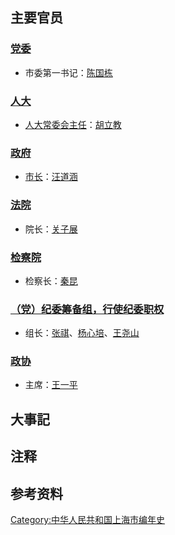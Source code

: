{{上海年表|1982}}
{{C20YearInTopic|1982年}}
{{上海歷史}}
== 主要官员 ==

=== [[中国共产党上海市委员会|党委]] ===

* 市委第一书记：[[陈国栋_(1911年)|陈国栋]]

=== [[上海市人民代表大会|人大]] ===

* [[上海市人民代表大會常務委員會|人大常委会主任]]：[[胡立教|胡立教]]

=== [[上海市人民政府|政府]] ===

* [[上海市行政长官列表|市长]]：[[汪道涵|汪道涵]]

=== [[上海市高级人民法院|法院]] ===

* 院长：[[关子展|关子展]]

=== [[上海市人民检察院|检察院]] ===

* 检察长：[[秦昆|秦昆]]

=== [[中国共产党上海市纪律检查委员会|（党）纪委筹备组，行使纪委职权]] ===

* 组长：[[张祺_(1910年)|张祺]]、[[杨心培|杨心培]]、[[王尧山|王尧山]]{{NoteTag|因受[[文化大革命|“文化大革命”]]的影响，上海的纪检机关几度被取消，1978年12月，[[中国共产党第十一届中央委员会第三次全体会议|中共十一届三中全会]]决定恢复[[中国共产党纪律检查机关|中央和地方各级党的纪律检查组织]]，并于1979年4月，市委建立市委纪律检查委员会筹备组，行使纪委职权，直至1984年正式重新成立市纪委。在此期间，张祺、杨心培、王尧山先后担任过组长。但是目前尚未发现资料能讲明他们三人具体的就任、卸任时间，因此并列标注出来。<ref>[http://www.shtong.gov.cn/Newsite/node2/node2247/node4568/node79139/node79145/userobject1ai103319.html 上海通志·第四卷·第二章·第四节]</ref>}}

=== [[中国人民政治协商会议上海市委员会|政协]] ===

* 主席：[[王一平_(1914年)|王一平]]

== 大事記 ==


== 注释 ==
{{NoteFoot}}

== 参考资料 ==
<references/>

[[Category:中华人民共和国上海市编年史|Category:中华人民共和国上海市编年史]]
